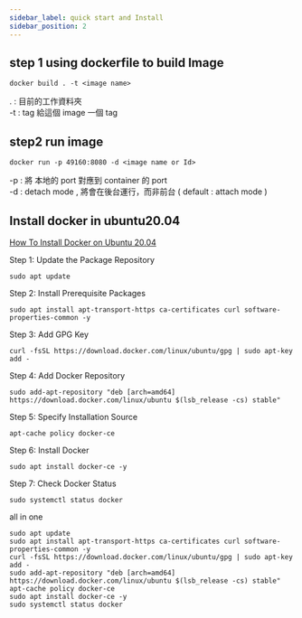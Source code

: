 ```yaml
---
sidebar_label: quick start and Install
sidebar_position: 2
---
```


## step 1 using dockerfile to build Image

`docker build . -t <image name>`

. : 目前的工作資料夾  
-t : tag 給這個 image 一個 tag

## step2 run image

`docker run -p 49160:8080 -d <image name or Id>`

-p : 將 本地的 port 對應到 container 的 port  
-d : detach mode , 將會在後台運行，而非前台 ( default : attach mode )

## Install docker in ubuntu20.04

[How To Install Docker on Ubuntu 20.04](https://phoenixnap.com/kb/install-docker-on-ubuntu-20-04)

Step 1: Update the Package Repository

```
sudo apt update
```

Step 2: Install Prerequisite Packages

```
sudo apt install apt-transport-https ca-certificates curl software-properties-common -y
```

Step 3: Add GPG Key

```
curl -fsSL https://download.docker.com/linux/ubuntu/gpg | sudo apt-key add -
```

Step 4: Add Docker Repository

```
sudo add-apt-repository "deb [arch=amd64] https://download.docker.com/linux/ubuntu $(lsb_release -cs) stable"
```

Step 5: Specify Installation Source

```
apt-cache policy docker-ce
```

Step 6: Install Docker

```
sudo apt install docker-ce -y
```

Step 7: Check Docker Status

```
sudo systemctl status docker
```

all in one

```shell
sudo apt update
sudo apt install apt-transport-https ca-certificates curl software-properties-common -y
curl -fsSL https://download.docker.com/linux/ubuntu/gpg | sudo apt-key add -
sudo add-apt-repository "deb [arch=amd64] https://download.docker.com/linux/ubuntu $(lsb_release -cs) stable"
apt-cache policy docker-ce
sudo apt install docker-ce -y
sudo systemctl status docker
```
